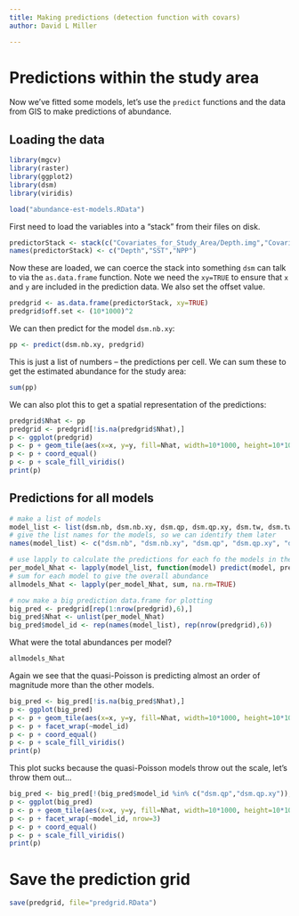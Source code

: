 ```yaml
---
title: Making predictions (detection function with covars)
author: David L Miller

---
```


# Predictions within the study area

Now we've fitted some models, let's use the `predict` functions and the data from GIS to make predictions of abundance.

## Loading the data

```r
library(mgcv)
library(raster)
library(ggplot2)
library(dsm)
library(viridis)
```

```r
load("abundance-est-models.RData")
```

First need to load the variables into a "stack" from their files on disk.
```r
predictorStack <- stack(c("Covariates_for_Study_Area/Depth.img","Covariates_for_Study_Area/GLOB/CMC/CMC0.2deg/analysed_sst/2004/20040601-CMC-L4SSTfnd-GLOB-v02-fv02.0-CMC0.2deg-analysed_sst.img","Covariates_for_Study_Area/VGPM/Rasters/vgpm.2004153.hdf.gz.img"))
names(predictorStack) <- c("Depth","SST","NPP")
```

Now these are loaded, we can coerce the stack into something `dsm` can talk to via the `as.data.frame` function. Note we need the `xy=TRUE` to ensure that `x` and `y` are included in the prediction data. We also set the offset value.

```r
predgrid <- as.data.frame(predictorStack, xy=TRUE)
predgrid$off.set <- (10*1000)^2
```

We can then predict for the model `dsm.nb.xy`:
```r
pp <- predict(dsm.nb.xy, predgrid)
```
This is just a list of numbers -- the predictions per cell. We can sum these to get the estimated abundance for the study area:
```r
sum(pp)
```
We can also plot this to get a spatial representation of the predictions:
```r
predgrid$Nhat <- pp
predgrid <- predgrid[!is.na(predgrid$Nhat),]
p <- ggplot(predgrid)
p <- p + geom_tile(aes(x=x, y=y, fill=Nhat, width=10*1000, height=10*1000))
p <- p + coord_equal()
p <- p + scale_fill_viridis()
print(p)
```


## Predictions for all models

```r
# make a list of models
model_list <- list(dsm.nb, dsm.nb.xy, dsm.qp, dsm.qp.xy, dsm.tw, dsm.tw.xy)
# give the list names for the models, so we can identify them later
names(model_list) <- c("dsm.nb", "dsm.nb.xy", "dsm.qp", "dsm.qp.xy", "dsm.tw", "dsm.tw.xy")

# use lapply to calculate the predictions for each fo the models in the list
per_model_Nhat <- lapply(model_list, function(model) predict(model, predgrid))
# sum for each model to give the overall abundance
allmodels_Nhat <- lapply(per_model_Nhat, sum, na.rm=TRUE)

# now make a big prediction data.frame for plotting
big_pred <- predgrid[rep(1:nrow(predgrid),6),]
big_pred$Nhat <- unlist(per_model_Nhat)
big_pred$model_id <- rep(names(model_list), rep(nrow(predgrid),6))
```

What were the total abundances per model?
```r
allmodels_Nhat
```

Again we see that the quasi-Poisson is predicting almost an order of magnitude more than the other models.


```r
big_pred <- big_pred[!is.na(big_pred$Nhat),]
p <- ggplot(big_pred)
p <- p + geom_tile(aes(x=x, y=y, fill=Nhat, width=10*1000, height=10*1000))
p <- p + facet_wrap(~model_id)
p <- p + coord_equal()
p <- p + scale_fill_viridis()
print(p)
```

This plot sucks because the quasi-Poisson models throw out the scale, let's throw them out...

```r
big_pred <- big_pred[!(big_pred$model_id %in% c("dsm.qp","dsm.qp.xy")),]
p <- ggplot(big_pred)
p <- p + geom_tile(aes(x=x, y=y, fill=Nhat, width=10*1000, height=10*1000))
p <- p + facet_wrap(~model_id, nrow=3)
p <- p + coord_equal()
p <- p + scale_fill_viridis()
print(p)
```

# Save the prediction grid

```r
save(predgrid, file="predgrid.RData")
```
